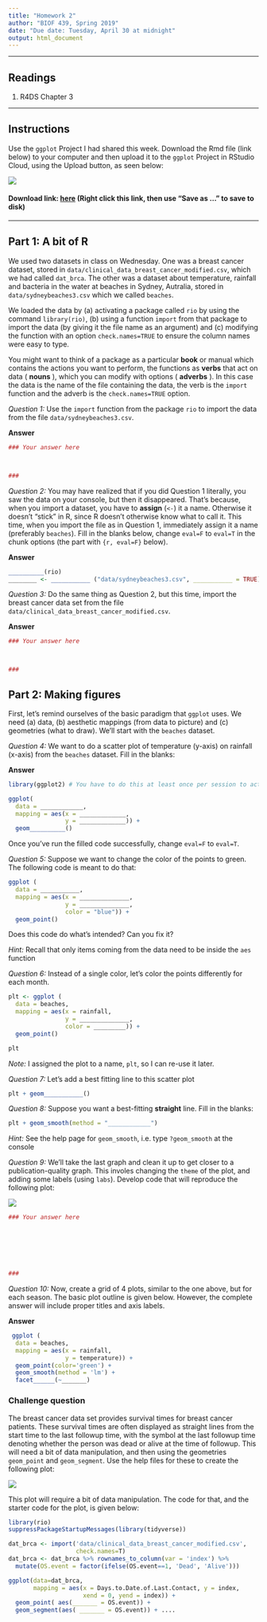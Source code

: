 ```yaml
---
title: "Homework 2"
author: "BIOF 439, Spring 2019"
date: "Due date: Tuesday, April 30 at midnight"
output: html_document
---
```


-----

## Readings

1. R4DS Chapter 3

------

## Instructions

Use the `ggplot` Project I had shared this week. Download the Rmd file (link below) to your computer and then upload it to the `ggplot` Project in RStudio Cloud, using the Upload button, as seen below:

![](img/file_upload.png)

#### Download link: [here](HW2.Rmd) (Right click this link, then use "Save as ..." to save to disk)

------

## Part 1: A bit of R

We used two datasets in class on Wednesday. One was a breast cancer dataset, stored in `data/clinical_data_breast_cancer_modified.csv`, which we had called `dat_brca`. The other was a dataset
about temperature, rainfall and bacteria in the water at beaches in Sydney, Autralia, stored in `data/sydneybeaches3.csv` which we called `beaches`. 

We loaded the data by (a) activating a package called `rio` by using the command `library(rio)`, (b) using a function `import` from that package to import the data (by giving it the file name as an argument) and (c) modifying the function with an option `check.names=TRUE` to ensure the column names were easy to type.

You might want to think of a package as a particular __book__ or manual which contains the actions you want to perform, the functions as __verbs__ that act on data ( __nouns__ ), which you can modify with options ( __adverbs__ ). In this case the data is the name of the file containing the data, the verb is the `import` function and the adverb is the `check.names=TRUE` option. 

_Question 1:_ Use the `import` function from the package `rio` to import the data from the file `data/sydneybeaches3.csv`.

__Answer__

```r
### Your answer here



###
```

_Question 2:_ You may have realized that if you did Question 1 literally, you saw the data on your console, but then it disappeared. That's because, when you import a dataset, you have to __assign__ (`<-`) it a name. Otherwise it doesn't "stick" in R, since R doesn't otherwise know what to call it. This time, 
when you import the file as in Question 1, immediately assign it a name (preferably `beaches`). Fill in the blanks below, change `eval=F` to `eval=T` in the chunk options (the part with `{r, eval=F}` below). 

__Answer__

```r
__________(rio)
________ <- ___________ ("data/sydneybeaches3.csv", ___________ = TRUE)
```

_Question 3:_ Do the same thing as Question 2, but this time, import the breast cancer data set from the 
file `data/clinical_data_breast_cancer_modified.csv`. 

__Answer__

```r
### Your answer here



###
```


## Part 2: Making figures

First, let's remind ourselves of the basic paradigm that `ggplot` uses. We need (a) data, (b) aesthetic mappings (from data to picture) and (c) geometries (what to draw). We'll start with the `beaches` dataset. 

_Question 4:_ We want to do a scatter plot of temperature (y-axis) on rainfall (x-axis) from the `beaches` dataset. Fill in the blanks:

__Answer__

```r
library(ggplot2) # You have to do this at least once per session to activate the package, so that R can find the ggplot function

ggplot(
  data = ____________,
  mapping = aes(x = _____________,
                y = _____________)) +
  geom__________()
```

Once you've run the filled code successfully, change `eval=F` to `eval=T`.

_Question 5:_ Suppose we want to change the color of the points to green. The following code is meant to do that:

```r
ggplot (
  data = ___________,
  mapping = aes(x = ______________,
                y = ______________,
                color = "blue")) +
  geom_point()
```

Does this code do what's intended? Can you fix it? 

_Hint:_ Recall that only items coming from the data need to be inside the `aes` function

_Question 6:_ Instead of a single color, let's color the points differently for each month. 

```r
plt <- ggplot (
  data = beaches,
  mapping = aes(x = rainfall,
                y = ______________,
                color = _________)) +
  geom_point()

plt
```

_Note:_ I assigned the plot to a name, `plt`, so I can re-use it later.

_Question 7:_ Let's add a best fitting line to this scatter plot

```r
plt + geom___________()
```

_Question 8:_ Suppose you want a best-fitting __straight__ line. Fill in the blanks:

```r
plt + geom_smooth(method = "____________")
```

_Hint:_ See the help page for `geom_smooth`, i.e. type `?geom_smooth` at the console

_Question 9:_ We'll take the last graph and clean it up to get closer to a publication-quality graph. This involes changing the `theme` of the plot, and adding some labels (using `labs`). Develop code that will reproduce the following plot:

![](img/plot1.png)

```r
### Your answer here







###
```

_Question 10:_ Now, create a grid of 4 plots, similar to the one above, but for each season. The basic plot outline is given below. However, the complete answer will include proper titles and axis labels.

__Answer__

```r
 ggplot (
  data = beaches,
  mapping = aes(x = rainfall,
                y = temperature)) +
  geom_point(color='green') + 
  geom_smooth(method = 'lm') + 
  facet______(~_______)
```

### Challenge question

The breast cancer data set provides survival times for breast cancer patients. These survival times are often displayed as straight lines from the start time to the last followup time, with the symbol at the last followup time denoting whether the person was dead or alive at the time of followup. This will need a bit of data manipulation, and then using the geometries `geom_point` and `geom_segment`. Use the help files for these to create the following plot:

![](img/survival.png)

This plot will require a bit of data manipulation. The code for that, and the starter code for the plot, is given below:

```r
library(rio)
suppressPackageStartupMessages(library(tidyverse))

dat_brca <- import('data/clinical_data_breast_cancer_modified.csv', 
                   check.names=T)
dat_brca <- dat_brca %>% rownames_to_column(var = 'index') %>% 
  mutate(OS.event = factor(ifelse(OS.event==1, 'Dead', 'Alive')))

ggplot(data=dat_brca,
       mapping = aes(x = Days.to.Date.of.Last.Contact, y = index, 
                     xend = 0, yend = index)) +
  geom_point( aes(_______ = OS.event)) + 
  geom_segment(aes( _______ = OS.event)) + .... 
  
```

